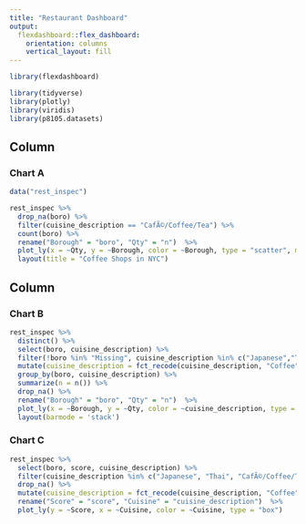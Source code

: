 ```yaml
---
title: "Restaurant Dashboard"
output: 
  flexdashboard::flex_dashboard:
    orientation: columns
    vertical_layout: fill
---
```


```r
library(flexdashboard)

library(tidyverse)
library(plotly)
library(viridis)
library(p8105.datasets)
```

Column {data-width=650}
-----------------------------------------------------------------------

### Chart A

```r
data("rest_inspec")

rest_inspec %>% 
  drop_na(boro) %>% 
  filter(cuisine_description == "CafÃ©/Coffee/Tea") %>% 
  count(boro) %>% 
  rename("Borough" = "boro", "Qty" = "n")  %>% 
  plot_ly(x = ~Qty, y = ~Borough, color = ~Borough, type = "scatter", mode = 'markers', marker = list(size = ~Qty/30, opacity = 0.5)) %>% 
  layout(title = "Coffee Shops in NYC")

```

Column {data-width=350}
-----------------------------------------------------------------------

### Chart B

```r
rest_inspec %>% 
  distinct() %>% 
  select(boro, cuisine_description) %>% 
  filter(!boro %in% "Missing", cuisine_description %in% c("Japanese","Thai", "CafÃ©/Coffee/Tea", "Bagels/Pretzels", "Pizza")) %>% 
  mutate(cuisine_description = fct_recode(cuisine_description, "Coffee" = "CafÃ©/Coffee/Tea")) %>% 
  group_by(boro, cuisine_description) %>% 
  summarize(n = n()) %>% 
  drop_na() %>% 
  rename("Borough" = "boro", "Qty" = "n")  %>% 
  plot_ly(x = ~Borough, y = ~Qty, color = ~cuisine_description, type = "bar") %>% 
  layout(barmode = 'stack')

```

### Chart C

```r
rest_inspec %>% 
  select(boro, score, cuisine_description) %>% 
  filter(cuisine_description %in% c("Japanese", "Thai", "CafÃ©/Coffee/Tea", "Bagels/Pretzels", "Pizza")) %>% 
  drop_na() %>% 
  mutate(cuisine_description = fct_recode(cuisine_description, "Coffee" = "CafÃ©/Coffee/Tea")) %>% 
  rename("Score" = "score", "Cuisine" = "cuisine_description")  %>% 
  plot_ly(y = ~Score, x = ~Cuisine, color = ~Cuisine, type = "box")

```

